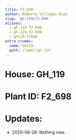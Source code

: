 ```yaml
---
title: F2_698
author: Roberto Villegas-Diaz
slug: 'gh-119/f2-698'
aliases:
  - gh_119-f2_698
  - gh-119-f2-698
  - gh119-f2698
extra_crumbs:
  name: GH119
  path: /label/gh-119
---
```


# **House**: GH_119
# **Plant ID**: F2_698
# **Updates**: 
 - 2020-06-28: Nothing new.
